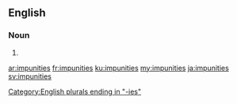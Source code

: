 ==English==

===Noun===
{{head|en|noun plural form}}

# {{plural of|impunity|lang=en}}

[[Category:English plurals ending in "-ies"]]

[[ar:impunities]]
[[fr:impunities]]
[[ku:impunities]]
[[my:impunities]]
[[ja:impunities]]
[[sv:impunities]]
